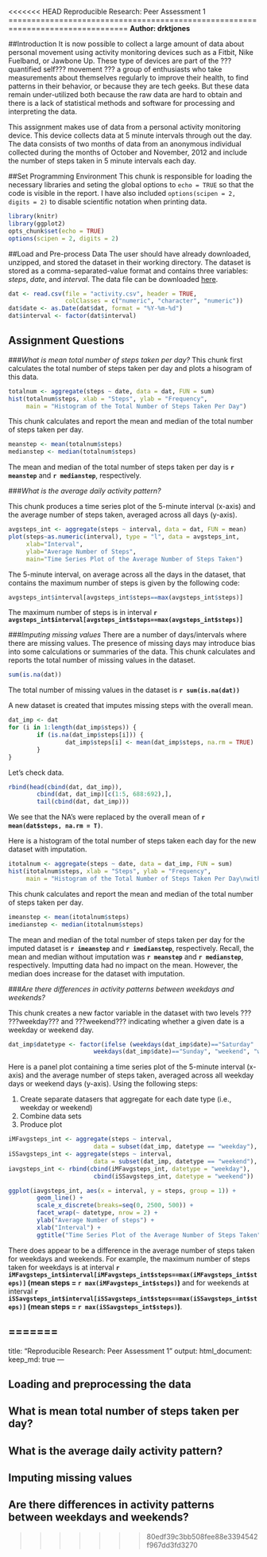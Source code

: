 <<<<<<< HEAD
Reproducible Research: Peer Assessment 1
================================================================================
**Author: drktjones**

##Introduction
It is now possible to collect a large amount of data about personal movement 
using activity monitoring devices such as a Fitbit, Nike Fuelband, or Jawbone 
Up. These type of devices are part of the ???quantified self??? movement ??? a group 
of enthusiasts who take measurements about themselves regularly to improve 
their health, to find patterns in their behavior, or because they are tech 
geeks. But these data remain under-utilized both because the raw data are hard 
to obtain and there is a lack of statistical methods and software for processing
and interpreting the data.

This assignment makes use of data from a personal activity monitoring device. 
This device collects data at 5 minute intervals through out the day. The data 
consists of two months of data from an anonymous individual collected during the 
months of October and November, 2012 and include the number of steps taken in 5 
minute intervals each day.

##Set Programming Environment
This chunk is responsible for loading the necessary libraries and seting the global options to ```echo = TRUE``` so that the code is visible in the report. I have also included ```options(scipen = 2, digits = 2)``` to disable scientific notation when printing data. 
```r
library(knitr)
library(ggplot2)
opts_chunk$set(echo = TRUE)
options(scipen = 2, digits = 2)
```

##Load and Pre-process Data
The user should have already downloaded, unzipped, and stored the dataset in their working directory. The dataset is stored as a comma-separated-value format and contains three variables: *steps*, *date*, and *interval*. The data file can be downloaded [here](https://d396qusza40orc.cloudfront.net/repdata%2Fdata%2Factivity.zip).

```r
dat <- read.csv(file = "activity.csv", header = TRUE, 
                colClasses = c("numeric", "character", "numeric"))
dat$date <- as.Date(dat$dat, format = "%Y-%m-%d")
dat$interval <- factor(dat$interval)
```

## Assignment Questions

###*What is mean total number of steps taken per day?*
This chunk first calculates the total number of steps taken per day and plots a hisogram of this data.

```r
totalnum <- aggregate(steps ~ date, data = dat, FUN = sum)
hist(totalnum$steps, xlab = "Steps", ylab = "Frequency", 
     main = "Histogram of the Total Number of Steps Taken Per Day")
```

This chunk calculates and report the mean and median of the total number of steps taken per day.
```r
meanstep <- mean(totalnum$steps)
medianstep <- median(totalnum$steps)
```

The mean and median of the total number of steps taken per day is **`r meanstep`** and **`r medianstep`**, respectively. 

###*What is the average daily activity pattern?*

This chunk produces a time series plot of the 5-minute interval (x-axis) and the average number of steps taken, averaged across all days (y-axis). 

```r
avgsteps_int <- aggregate(steps ~ interval, data = dat, FUN = mean)
plot(steps~as.numeric(interval), type = "l", data = avgsteps_int, 
     xlab="Interval", 
     ylab="Average Number of Steps", 
     main="Time Series Plot of the Average Number of Steps Taken")
```

The 5-minute interval, on average across all the days in the dataset, that contains the maximum number of steps is given by the following code:

```r
avgsteps_int$interval[avgsteps_int$steps==max(avgsteps_int$steps)]
```

The maximum number of steps is in interval **`r avgsteps_int$interval[avgsteps_int$steps==max(avgsteps_int$steps)]`**

###*Imputing missing values*
There are a number of days/intervals where there are missing values. The presence of missing days may introduce bias into some calculations or summaries of the data. This chunk calculates and reports the total number of missing values in the dataset.

```r
sum(is.na(dat))
```

The total number of missing values in the dataset is **`r sum(is.na(dat))`**

A new dataset is created that imputes missing steps with the overall mean.
```r
dat_imp <- dat
for (i in 1:length(dat_imp$steps)) {
        if (is.na(dat_imp$steps[i])) {
                dat_imp$steps[i] <- mean(dat_imp$steps, na.rm = TRUE)
        }
}
```

Let's check data. 

```r
rbind(head(cbind(dat, dat_imp)), 
        cbind(dat, dat_imp)[c(1:5, 688:692),],
        tail(cbind(dat, dat_imp)))
```

We see that the NA's were replaced by the overall mean of **`r mean(dat$steps, na.rm = T)`**.

Here is a histogram of the total number of steps taken each day for the new dataset with imputation.

```r
itotalnum <- aggregate(steps ~ date, data = dat_imp, FUN = sum)
hist(itotalnum$steps, xlab = "Steps", ylab = "Frequency", 
     main = "Histogram of the Total Number of Steps Taken Per Day\nwith Imputation")
```

This chunk calculates and report the mean and median of the total number of steps taken per day.

```r
imeanstep <- mean(itotalnum$steps)
imedianstep <- median(itotalnum$steps)
```

The mean and median of the total number of steps taken per day for the imputed dataset is **`r imeanstep`** and **`r imedianstep`**, respectively. Recall, the mean and median without imputation was **`r meanstep`** and **`r medianstep`**, respectively. Imputting data had no impact on the mean. However, the median does increase for the dataset with imputation.

###*Are there differences in activity patterns between weekdays and weekends?*

This chunk creates a new factor variable in the dataset with two levels ??? ???weekday??? and ???weekend??? indicating whether a given date is a weekday or weekend day.

```r
dat_imp$datetype <- factor(ifelse (weekdays(dat_imp$date)=="Saturday" | 
                        weekdays(dat_imp$date)=="Sunday", "weekend", "weekday"))
```

Here is a panel plot containing a time series plot of the 5-minute interval (x-axis) and the average number of steps taken, averaged across all weekday days or weekend days (y-axis). Using the following steps:

1. Create separate datasers that aggregate for each date type (i.e., weekday or weekend)
2. Combine data sets
3. Produce plot

```r
iMFavgsteps_int <- aggregate(steps ~ interval, 
                        data = subset(dat_imp, datetype == "weekday"), FUN = mean)
iSSavgsteps_int <- aggregate(steps ~ interval, 
                        data = subset(dat_imp, datetype == "weekend"), FUN = mean)
iavgsteps_int <- rbind(cbind(iMFavgsteps_int, datetype = "weekday"),
                        cbind(iSSavgsteps_int, datetype = "weekend"))

ggplot(iavgsteps_int, aes(x = interval, y = steps, group = 1)) + 
        geom_line() + 
        scale_x_discrete(breaks=seq(0, 2500, 500)) + 
        facet_wrap(~ datetype, nrow = 2) + 
        ylab("Average Number of steps") + 
        xlab("Interval") +
        ggtitle("Time Series Plot of the Average Number of Steps Taken")
```

There does appear to be a difference in the average number of steps taken for weekdays and weekends. For example, the maximum number of steps taken for weekdays is at interval **`r iMFavgsteps_int$interval[iMFavgsteps_int$steps==max(iMFavgsteps_int$steps)]` (mean steps = `r max(iMFavgsteps_int$steps)`)** and for weekends at interval **`r iSSavgsteps_int$interval[iSSavgsteps_int$steps==max(iSSavgsteps_int$steps)]` (mean steps = `r max(iSSavgsteps_int$steps)`)**.









=======
---
title: "Reproducible Research: Peer Assessment 1"
output: 
  html_document:
    keep_md: true
---


## Loading and preprocessing the data



## What is mean total number of steps taken per day?



## What is the average daily activity pattern?



## Imputing missing values



## Are there differences in activity patterns between weekdays and weekends?
>>>>>>> 80edf39c3bb508fee88e3394542f967dd3fd3270
